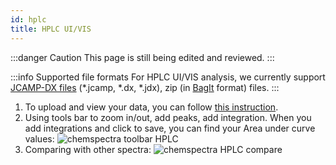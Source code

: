 ```yaml
---
id: hplc
title: HPLC UI/VIS
---
```


:::danger Caution
This page is still being edited and reviewed.
:::

:::info Supported file formats
For HPLC UI/VIS analysis, we currently support [JCAMP-DX files](https://iupac.org/what-we-do/digital-standards/jcamp-dx/) (\*.jcamp, \*.dx, \*.jdx), zip (in [BagIt](https://en.wikipedia.org/wiki/BagIt) format) files.
:::

1. To upload and view your data, you can follow [this instruction](../chemspectra#using-chemspectra).
2. Using tools bar to zoom in/out, add peaks, add integration. When you add integrations and click to save, you can find your Area under curve values:
   ![chemspectra toolbar HPLC](/img/chemspectra/hplc/chemspectra_hplc_1.png)
3. Comparing with other spectra:
   ![chemspectra HPLC compare](/img/chemspectra/hplc/chemspectra_hplc_2.png)

